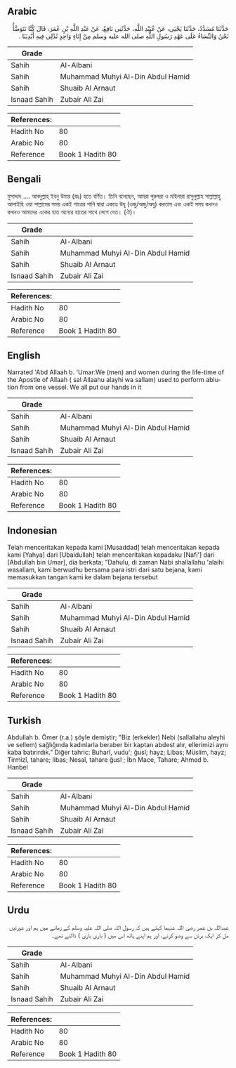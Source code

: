 ## Arabic


<div dir="rtl" lang="ar" style={{fontSize:'larger',backgroundColor:'#f8f9fa',padding:20}}>
حَدَّثَنَا مُسَدَّدٌ، حَدَّثَنَا يَحْيَى، عَنْ عُبَيْدِ اللَّهِ، حَدَّثَنِي نَافِعٌ، عَنْ عَبْدِ اللَّهِ بْنِ عُمَرَ، قَالَ كُنَّا نَتَوَضَّأُ نَحْنُ وَالنِّسَاءُ عَلَى عَهْدِ رَسُولِ اللَّهِ صلى الله عليه وسلم مِنْ إِنَاءٍ وَاحِدٍ نُدْلِي فِيهِ أَيْدِيَنَا ‏.‏
</div>
<div style={{backgroundColor:'#f8f9fa',padding:20, marginBottom: 10}}><table> <thead> <tr> <th>Grade</th> <th></th> </tr> </thead> <tbody> <tr><td>Sahih</td><td>Al-Albani</td></tr><tr><td>Sahih</td><td>Muhammad Muhyi Al-Din Abdul Hamid</td></tr><tr><td>Sahih</td><td>Shuaib Al Arnaut</td></tr><tr><td>Isnaad Sahih</td><td>Zubair Ali Zai</td></tr></tbody></table><table> <thead> <tr> <th>References:</th> <th></th> </tr> </thead> <tbody><tr><td>Hadith No</td><td>80</td></tr><tr><td>Arabic No</td><td>80</td></tr><tr><td>Reference</td><td>Book 1 Hadith 80</td></tr></tbody></table></div>

## Bengali


<div dir="ltr" lang="bn" style={{fontSize:'larger',backgroundColor:'#f8f9fa',padding:20}}>
মুসাদ্দাদ .... আবদুল্লাহ্ ইবনু উমার (রাঃ) হতে বর্ণিত। তিনি বলেছেন, আমরা পুরুষরা ও মহিলারা রাসুলুল্লাহ সাল্লাল্লাহু আলাইহি ওয়া সাল্লামের সময় একই পাত্রের পানি দ্বারা একত্রে উযূ (ওজু/অজু/অযু) করতাম এবং একই সময় কখনও কখনও আমাদের একের হাত অন্যের হাতের সাথে লেগে যেত। (ঐ)।
</div>
<div style={{backgroundColor:'#f8f9fa',padding:20, marginBottom: 10}}><table> <thead> <tr> <th>Grade</th> <th></th> </tr> </thead> <tbody> <tr><td>Sahih</td><td>Al-Albani</td></tr><tr><td>Sahih</td><td>Muhammad Muhyi Al-Din Abdul Hamid</td></tr><tr><td>Sahih</td><td>Shuaib Al Arnaut</td></tr><tr><td>Isnaad Sahih</td><td>Zubair Ali Zai</td></tr></tbody></table><table> <thead> <tr> <th>References:</th> <th></th> </tr> </thead> <tbody><tr><td>Hadith No</td><td>80</td></tr><tr><td>Arabic No</td><td>80</td></tr><tr><td>Reference</td><td>Book 1 Hadith 80</td></tr></tbody></table></div>

## English


<div dir="ltr" lang="en" style={{fontSize:'larger',backgroundColor:'#f8f9fa',padding:20}}>
Narrated 'Abd Allaah b. 'Umar:We (men) and women during the life-time of the Apostle of Allaah ( sal Allaahu alayhi wa sallam) used to perform ablution from one vessel. We all put our hands in it
</div>
<div style={{backgroundColor:'#f8f9fa',padding:20, marginBottom: 10}}><table> <thead> <tr> <th>Grade</th> <th></th> </tr> </thead> <tbody> <tr><td>Sahih</td><td>Al-Albani</td></tr><tr><td>Sahih</td><td>Muhammad Muhyi Al-Din Abdul Hamid</td></tr><tr><td>Sahih</td><td>Shuaib Al Arnaut</td></tr><tr><td>Isnaad Sahih</td><td>Zubair Ali Zai</td></tr></tbody></table><table> <thead> <tr> <th>References:</th> <th></th> </tr> </thead> <tbody><tr><td>Hadith No</td><td>80</td></tr><tr><td>Arabic No</td><td>80</td></tr><tr><td>Reference</td><td>Book 1 Hadith 80</td></tr></tbody></table></div>

## Indonesian


<div dir="ltr" lang="id" style={{fontSize:'larger',backgroundColor:'#f8f9fa',padding:20}}>
Telah menceritakan kepada kami [Musaddad] telah menceritakan kepada kami [Yahya] dari [Ubaidullah] telah menceritakan kepadaku [Nafi'] dari [Abdullah bin Umar], dia berkata; "Dahulu, di zaman Nabi shallallahu 'alaihi wasallam, kami berwudhu bersama para istri dari satu bejana, kami memasukkan tangan kami ke dalam bejana tersebut
</div>
<div style={{backgroundColor:'#f8f9fa',padding:20, marginBottom: 10}}><table> <thead> <tr> <th>Grade</th> <th></th> </tr> </thead> <tbody> <tr><td>Sahih</td><td>Al-Albani</td></tr><tr><td>Sahih</td><td>Muhammad Muhyi Al-Din Abdul Hamid</td></tr><tr><td>Sahih</td><td>Shuaib Al Arnaut</td></tr><tr><td>Isnaad Sahih</td><td>Zubair Ali Zai</td></tr></tbody></table><table> <thead> <tr> <th>References:</th> <th></th> </tr> </thead> <tbody><tr><td>Hadith No</td><td>80</td></tr><tr><td>Arabic No</td><td>80</td></tr><tr><td>Reference</td><td>Book 1 Hadith 80</td></tr></tbody></table></div>

## Turkish


<div dir="ltr" lang="tr" style={{fontSize:'larger',backgroundColor:'#f8f9fa',padding:20}}>
Abdullah b. Ömer (r.a.) şöyle demiştir; "Biz (erkekler) Nebi (sallallahu aleyhi ve sellem) sağlığında kadınlarla beraber bir kaptan abdest alır, ellerimizi aynı kaba batırırdık.” Diğer tahric: Buharî, vudu'; ğusl; hayz; Libas; Müslim, hayz; Tirmizî, tahare; libas; Nesaî, tahare ğusl ; İbn Mace, Tahare; Ahmed b. Hanbel
</div>
<div style={{backgroundColor:'#f8f9fa',padding:20, marginBottom: 10}}><table> <thead> <tr> <th>Grade</th> <th></th> </tr> </thead> <tbody> <tr><td>Sahih</td><td>Al-Albani</td></tr><tr><td>Sahih</td><td>Muhammad Muhyi Al-Din Abdul Hamid</td></tr><tr><td>Sahih</td><td>Shuaib Al Arnaut</td></tr><tr><td>Isnaad Sahih</td><td>Zubair Ali Zai</td></tr></tbody></table><table> <thead> <tr> <th>References:</th> <th></th> </tr> </thead> <tbody><tr><td>Hadith No</td><td>80</td></tr><tr><td>Arabic No</td><td>80</td></tr><tr><td>Reference</td><td>Book 1 Hadith 80</td></tr></tbody></table></div>

## Urdu


<div dir="rtl" lang="ur" style={{fontSize:'larger',backgroundColor:'#f8f9fa',padding:20}}>
عبداللہ بن عمر رضی اللہ عنہما کہتے ہیں کہ رسول اللہ صلی اللہ علیہ وسلم کے زمانے میں ہم اور عورتیں مل کر ایک برتن سے وضو کرتے، اور ہم اپنے ہاتھ اس میں ( باری باری ) ڈالتے تھے۔
</div>
<div style={{backgroundColor:'#f8f9fa',padding:20, marginBottom: 10}}><table> <thead> <tr> <th>Grade</th> <th></th> </tr> </thead> <tbody> <tr><td>Sahih</td><td>Al-Albani</td></tr><tr><td>Sahih</td><td>Muhammad Muhyi Al-Din Abdul Hamid</td></tr><tr><td>Sahih</td><td>Shuaib Al Arnaut</td></tr><tr><td>Isnaad Sahih</td><td>Zubair Ali Zai</td></tr></tbody></table><table> <thead> <tr> <th>References:</th> <th></th> </tr> </thead> <tbody><tr><td>Hadith No</td><td>80</td></tr><tr><td>Arabic No</td><td>80</td></tr><tr><td>Reference</td><td>Book 1 Hadith 80</td></tr></tbody></table></div>